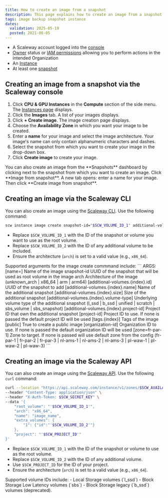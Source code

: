 ```yaml
---
title: How to create an image from a snapshot
description: This page explains how to create an image from a snapshot of a Scaleway Instance.
tags: image backup snapshot instance
dates:
  validation: 2025-05-19
  posted: 2021-08-05
---
```



<Requirements />

- A Scaleway account logged into the [console](https://console.scaleway.com)
- [Owner](/iam/concepts/#owner) status or [IAM permissions](/iam/concepts/#permission) allowing you to perform actions in the intended Organization
- An [Instance](/instances/how-to/create-an-instance/)
- At least one [snapshot](/block-storage/how-to/create-a-snapshot/)

## Creating an image from a snapshot via the Scaleway console

1. Click **CPU & GPU Instances** in the **Compute** section of the side menu. The [Instances page](https://console.scaleway.com/instance/servers) displays.
2. Click the **Images** tab. A list of your images displays.
3. Click **+ Create image**. The image creation page displays.
4. Choose the **Availability Zone** in which you want your image to be created.
5. Enter a **name** for your image and select the image architecture.
    <Message type="note">
      Your image's name can only contain alphanumeric characters and dashes.
    </Message>
6. Select the snapshot from which you want to create your image in the drop-down box.
7. Click **Create image** to create your image.

<Message type="tip">
  You can also create an image from the **Snapshots** dashboard by clicking <Icon name="more"/> next to the snapshot from which you want to create an image. Click **Image from snapshot**. A new tab opens: enter a name for your image. Then click **Create image from snapshot**.
</Message>

## Creating an image via the Scaleway CLI

You can also create an image using the [Scaleway CLI](/scaleway-cli/quickstart/). Use the following command:

```bash
scw instance image create snapshot-id="$SCW_VOLUME_ID_1" additional-volumes.0.id="$SCW_VOLUME_ID_2" arch="x86_64"
```

- Replace `$SCW_VOLUME_ID_1` with the ID of the snapshot or volume you want to use as the root volume.
- Replace `$SCW_VOLUME_ID_2` with the ID of any additional volume to be included.
- Ensure the architecture (`arch`) is set to a valid value (e.g., `x86_64`).

<Message type="note">
  Supported arguments for the image create commmand include:
  ```
  ARGS:
  [name=<generated>]                         Name of the image
  snapshot-id                                UUID of the snapshot that will be used as root volume in the image
  arch                                       Architecture of the image (unknown_arch | x86_64 | arm | arm64)
  [additional-volumes.{index}.id]            UUID of the snapshot to add
  [additional-volumes.{index}.name]          Name of the additional snapshot
  [additional-volumes.{index}.size]          Size of the additional snapshot
  [additional-volumes.{index}.volume-type]   Underlying volume type of the additional snapshot (l_ssd | b_ssd | unified | scratch | sbs_volume | sbs_snapshot)
  [additional-volumes.{index}.project-id]    Project ID that own the additional snapshot
  [project-id]                               Project ID to use. If none is passed the default project ID will be used
  [tags.{index}]                             Tags of the image
  [public]                                   True to create a public image
  [organization-id]                          Organization ID to use. If none is passed the default organization ID will be used
  [zone=fr-par-1]                            Zone to target. If none is passed will use default zone from the config (fr-par-1 | fr-par-2 | fr-par-3 | nl-ams-1 | nl-ams-2 | nl-ams-3 | pl-waw-1 | pl-waw-2 | pl-waw-3)
  ```
</Message>

## Creating an image via the Scaleway API

You can also create an image using the [Scaleway API](https://www.scaleway.com/en/developers/api/instance/#path-images-create-an-instance-image). Use the following `curl` command:

```bash
curl --location "https://api.scaleway.com/instance/v1/zones/$SCW_AVAILABILITY_ZONE/images" \
--header "Content-Type: application/json" \
--header "X-Auth-Token: $SCW_SECRET_KEY" \
--data '{
    "root_volume": "'$SCW_VOLUME_ID_1'",
    "arch": "x86_64",
    "name": "image_name",
    "extra_volumes": {
        "1": {"id":"'$SCW_VOLUME_ID_2'"}
    },
    "project": "'$SCW_PROJECT_ID'"
}'
```

- Replace `$SCW_VOLUME_ID_1` with the ID of the snapshot or volume to use as the root volume.
- Replace `$SCW_VOLUME_ID_2` with the ID of any additional volume.
- Use `$SCW_PROJECT_ID` for the ID of your project.
- Ensure the architecture (`arch`) is set to a valid value (e.g., `x86_64`).

<Message type="tip">
  Supported volume IDs include:
  - Local Storage volumes (`l_ssd`)
  - Block Storage Low Latency volumes (`sbs`)
  - Block Storage legacy (`b_ssd`) volumes (deprecated).
</Message>

